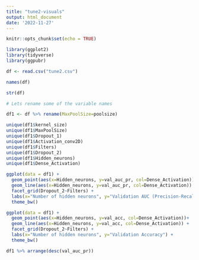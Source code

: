```yaml
---
title: "tune2-visuals"
output: html_document
date: '2022-11-27'
---
```


```r
knitr::opts_chunk$set(echo = TRUE)
```



```r
library(ggplot2)
library(tidyverse)
library(ggpubr)
```

```r
df <- read.csv("tune2.csv")
```


```r
names(df)
```

```r
str(df)
```

```r
# Lets rename some of the variable names 

df1 <- df %>% rename(MaxPoolSize=poolsize)

```

```r
unique(df1$kernel_size)
unique(df1$MaxPoolSize)
unique(df1$Dropout_1)
unique(df1$Activation_conv2D)
unique(df1$Filters)
unique(df1$Dropout_2)
unique(df1$Hidden_neurons)
unique(df1$Dense_Activation)
```



```r
ggplot(data = df1) + 
  geom_point(aes(x=Hidden_neurons, y=val_auc_pr, col=Dense_Activation))+
  geom_line(aes(x=Hidden_neurons, y=val_auc_pr, col=Dense_Activation)) +
  facet_grid(Dropout_2~Filters) + 
  labs(x="Number of hidden neurons", y="Validation AUC (Precision-Recall)") + 
  theme_bw()
```
```r
ggplot(data = df1) + 
  geom_point(aes(x=Hidden_neurons, y=val_acc, col=Dense_Activation))+
  geom_line(aes(x=Hidden_neurons, y=val_acc, col=Dense_Activation)) +
  facet_grid(Dropout_2~Filters) + 
  labs(x="Number of hidden neurons", y="Validation Accuracy") + 
  theme_bw()
```


```r
df1 %>% arrange(desc(val_auc_pr))
```

